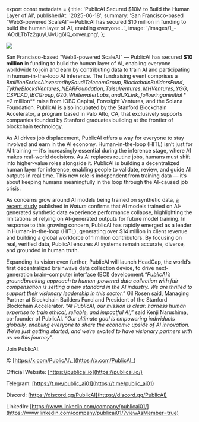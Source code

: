 ﻿export const metadata = {
  title: 'PublicAI Secured $10M to Build the Human Layer of AI',
  publishedAt: '2025-06-18',
  summary:
    'San Francisco-based “Web3-powered ScaleAI” — PublicAI has secured $10 million in funding to build the human layer of AI, enabling everyone…',
  image: '/images/1_-lAOdLTbTz2guyUJvUg6lQ_cover.png',
};

![](/images/1_-lAOdLTbTz2guyUJvUg6lQ.png)

San Francisco-based “Web3-powered ScaleAI” — PublicAI has secured **$10 million** in funding to build the human layer of AI, enabling everyone worldwide to join and earn by contributing data to train AI and participating in human-in-the-loop AI inference. The fundraising event comprises a $8 million Series A invested by Saudi Telecom Group, Blockchain Builders Fund, Tykhe Blocks Ventures, NEAR Foundation, Taisu Ventures, MH Ventures, YGG, CSP DAO, IBC Group, G20, Whitewater Labs, and UXLink, following an initial **$2 million** raise from IOBC Capital, Foresight Ventures, and the Solana Foundation. PublicAI is also incubated by the Stanford Blockchain Accelerator, a program based in Palo Alto, CA, that exclusively supports companies founded by Stanford graduates building at the frontier of blockchain technology.

As AI drives job displacement, PublicAI offers a way for everyone to stay involved and earn in the AI economy. Human-in-the-loop (HITL) isn’t just for AI training — it’s increasingly essential during the inference stage, where AI makes real-world decisions. As AI replaces routine jobs, humans must shift into higher-value roles alongside it. PublicAI is building a decentralized human layer for inference, enabling people to validate, review, and guide AI outputs in real time. This new role is independent from training data — it’s about keeping humans meaningfully in the loop through the AI-caused job crisis.

As concerns grow around AI models being trained on synthetic data, [a recent study](https://www.nature.com/articles/s41586-024-07566-y) published in _Nature_ confirms that AI models trained on AI-generated synthetic data experience performance collapse, highlighting the limitations of relying on AI-generated outputs for future model training. In response to this growing concern, PublicAI has rapidly emerged as a leader in Human-in-the-loop (HITL), generating over $14 million in client revenue and building a global workforce of 1 million contributors. By focusing on real, verified data, PublicAI ensures AI systems remain accurate, diverse, and grounded in human truth.

Expanding its vision even further, PublicAI will launch HeadCap, the world’s first decentralized brainwave data collection device, to drive next-generation brain–computer interface (BCI) development._“PublicAI’s groundbreaking approach to human-powered data collection with fair compensation is setting a new standard in the AI industry. We are thrilled to support their visionary leadership in this sector.”_ Gil Rosen said, Managing Partner at Blockchain Builders Fund and President of the Stanford Blockchain Accelerator. _“At PublicAI, our mission is clear: harness human expertise to train ethical, reliable, and impactful AI,”_ said Kenji Narushima, co-founder of PublicAI. _“Our ultimate goal is empowering individuals globally, enabling everyone to share the economic upside of AI innovation. We’re just getting started, and we’re excited to have visionary partners with us on this journey”._

Join PublicAI:

X: [https://x.com/PublicAI\_](https://x.com/PublicAI_)

Official Website: [https://publicai.io](https://publicai.io/)

Telegram: [https://t.me/public_ai01](https://t.me/public_ai01)

Discord: [https://discord.gg/PublicAI](https://discord.gg/PublicAI)

LinkedIn: [https://www.linkedin.com/company/publicai01/](https://www.linkedin.com/company/publicai01/?viewAsMember=true)
